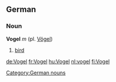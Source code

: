 {{See|vogel}}
==German==
===Noun===
'''Vogel''' ''m'' (pl. [[Vögel]])
#[[bird]]

[[Category:German nouns]]

[[de:Vogel]]
[[fr:Vogel]]
[[hu:Vogel]]
[[nl:vogel]]
[[fi:Vogel]]